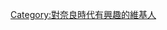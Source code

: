 {{Userbox
  |border-c = #000000
  |border-s = 1
  |id-c     = 
  |id-s     = 12
  |id-fc    = #003399
  |info-s   = 9
  |info-fc  = #008000
  |id       = [[File:Tōdai-ji Kon-dō.jpg|50px]]
  |info     = 這個用戶喜歡[[日本歷史]]，特別是[[奈良時代]]。
}}

[[Category:對奈良時代有興趣的維基人]]